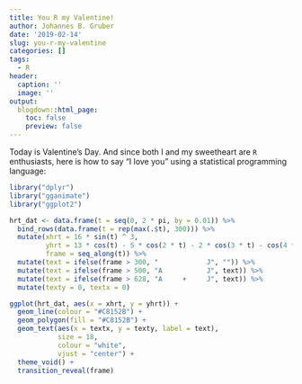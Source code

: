 ```yaml
---
title: You R my Valentine!
author: Johannes B. Gruber
date: '2019-02-14'
slug: you-r-my-valentine
categories: []
tags:
  - R
header:
  caption: ''
  image: ''
output:
  blogdown::html_page:
    toc: false
    preview: false
---
```


Today is Valentine's Day. And since both I and my sweetheart are `R` enthusiasts, here is how to say "I love you" using a statistical programming language:

```r
library("dplyr")
library("gganimate")
library("ggplot2")

hrt_dat <- data.frame(t = seq(0, 2 * pi, by = 0.01)) %>%
  bind_rows(data.frame(t = rep(max(.$t), 300))) %>% 
  mutate(xhrt = 16 * sin(t) ^ 3,
         yhrt = 13 * cos(t) - 5 * cos(2 * t) - 2 * cos(3 * t) - cos(4 * t),
         frame = seq_along(t)) %>% 
  mutate(text = ifelse(frame > 300, "            J", "")) %>%
  mutate(text = ifelse(frame > 500, "A           J", text)) %>%
  mutate(text = ifelse(frame > 628, "A     +     J", text)) %>% 
  mutate(texty = 0, textx = 0)

ggplot(hrt_dat, aes(x = xhrt, y = yhrt)) +
  geom_line(colour = "#C8152B") +
  geom_polygon(fill = "#C8152B") +
  geom_text(aes(x = textx, y = texty, label = text), 
            size = 18, 
            colour = "white",
            vjust = "center") +
  theme_void() +
  transition_reveal(frame)
```

